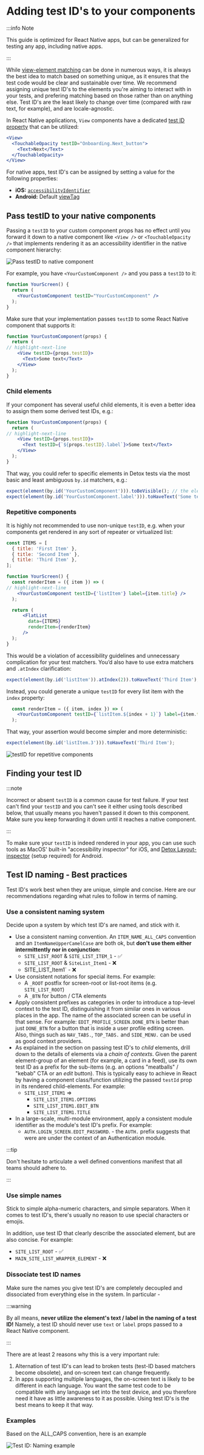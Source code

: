 
# Adding test ID's to your components

:::info Note

This guide is optimized for React Native apps, but can be generalized for testing any app, including native apps.

:::

While [view-element matching](../api/matchers.md) can be done in numerous ways, it is always the best idea to match based on something unique, as it ensures that the test code would be clear and sustainable over time. We recommend assigning unique test ID's to the elements you're aiming to interact with in your tests, and prefering matching based on those rather than on anything else. Test ID's are the least likely to change over time (compared with raw text, for example), and are locale-agnostic.

In React Native applications, `View` components have a dedicated [test ID property](https://reactnative.dev/docs/view#testid) that can be utilized:

```jsx
<View>
  <TouchableOpacity testID="Onboarding.Next_button">
    <Text>Next</Text>
  </TouchableOpacity>
</View>
```

For native apps, test ID's can be assigned by setting a value for the following properties:

* **iOS:** [`accessibilityIdentifier`](https://developer.apple.com/documentation/uikit/uiaccessibilityidentification/1623132-accessibilityidentifier)
* **Android:** Default [viewTag](https://developer.android.com/reference/android/view/View#tags)

## Pass testID to your native components

Passing a `testID` to your custom component props has no effect until you forward it down to a native component like `<View />` or `<TouchableOpacity />`
that implements rendering it as an accessibility identifier in the native component hierarchy:

![Pass testID to native component](../img/test-id/passTestID.png)

For example, you have `<YourCustomComponent />` and you pass a `testID` to it:

```jsx title="YourScreen.jsx"
function YourScreen() {
  return (
    <YourCustomComponent testID="YourCustomComponent" />
  );
}
```

Make sure that your implementation passes `testID` to some React Native component that supports it:

```jsx title="YourCustomComponent.jsx"
function YourCustomComponent(props) {
  return (
// highlight-next-line
    <View testID={props.testID}>
      <Text>Some text</Text>
    </View>
  );
}
```

### Child elements

If your component has several useful child elements, it is even a better idea to assign them some derived test IDs, e.g.:

```jsx title="YourCustomComponent.jsx"
function YourCustomComponent(props) {
  return (
// highlight-next-line
    <View testID={props.testID}>
      <Text testID={`${props.testID}.label`}>Some text</Text>
    </View>
  );
}
```

That way, you could refer to specific elements in Detox tests via the most basic and least ambiguous `by.id` matchers, e.g.:

```js
expect(element(by.id('YourCustomComponent'))).toBeVisible(); // the element is visible
expect(element(by.id('YourCustomComponent.label'))).toHaveText('Some text'); // the label has some text
```

### Repetitive components

It is highly not recommended to use non-unique `testID`, e.g. when your components get rendered in any sort of repeater or virtualized list:

```jsx title="YourScreen.jsx"
const ITEMS = [
  { title: 'First Item' },
  { title: 'Second Item' },
  { title: 'Third Item' },
];

function YourScreen() {
  const renderItem = ({ item }) => (
// highlight-next-line
    <YourCustomComponent testID={'listItem'} label={item.title} />
  );

  return (
      <FlatList
        data={ITEMS}
        renderItem={renderItem}
      />
  );
}
```

This would be a violation of accessibility guidelines and unnecessary complication for your test matchers.
You’d also have to use extra matchers and `.atIndex` clarification:

```js
expect(element(by.id('listItem')).atIndex(2)).toHaveText('Third Item');
```

Instead, you could generate a unique `testID` for every list item with the `index` property:

```jsx
  const renderItem = ({ item, index }) => (
    <YourCustomComponent testID={`listItem.${index + 1}`} label={item.title} />
  );
```

That way, your assertion would become simpler and more deterministic:

```js
expect(element(by.id('listItem.3'))).toHaveText('Third Item');
```


![testID for repetitive components](../img/test-id/repetitiveComponentTestID.png)

## Finding your test ID

:::note

Incorrect or absent `testID` is a common cause for test failure.
If your test can't find your `testID` and you can't see it either using tools described below, that usually means you haven't passed it down to this component.
Make sure you keep forwarding it down until it reaches a native component.

:::

To make sure your `testID` is indeed rendered in your app, you can use such tools as MacOS' built-in "accessibility inspector" for iOS, and [Detox Layout-inspector](https://github.com/wix-incubator/detox-inspector) (setup required) for Android.

## Test ID naming - Best practices

Test ID's work best when they are unique, simple and concise. Here are our recommendations regarding what rules to follow in terms of naming.

### Use a consistent naming system

Decide upon a system by which test ID's are named, and stick with it.

* Use a consistent naming convention. An `ITEM_NAME_ALL_CAPS` convention and an `ItemNameUpperCamelCase` are both ok, but **don't use them either intermittently nor in conjunction:**
  * `SITE_LIST_ROOT` & `SITE_LIST_ITEM_1` - :white_check_mark:
  * `SITE_LIST_ROOT` & `SiteList_Item1` - :x:
  * SITE_LIST_Item1` - :x:
* Use consistent notations for special items. For example:
  * A `_ROOT` postfix for screen-root or list-root items (e.g. `SITE_LIST_ROOT`)
  * A `_BTN` for button / CTA elements
* Apply consistent prefixes as categories in order to introduce a top-level context to the test ID, distinguishing it from similar ones in various places in the app. The name of the associated screen can be useful in that sense. For example: `EDIT_PROFILE_SCREEN.DONE_BTN` is better than just `DONE_BTN` for a button that is inside a user profile editing screen. Also, things such as `NAV_TABS.`, `TOP_TABS.` and `SIDE_MENU.` can be used as good context providers.
* As explained in the section on passing test ID's to *child* elements, drill down to the details of elements via a *chain of contexts*. Given the parent element-group of an element (for example, a card in a feed), use its own test ID as a prefix for the sub-items (e.g. an options "meatballs" / "kebab" CTA or an _edit_ button).  This is typically easy to achieve in React by having a component class/function utilizing the passed `testId` prop in its rendered child-elements. For example:
  * `SITE_LIST_ITEM1` ⇒
    * `SITE_LIST_ITEM1.OPTIONS`
    * `SITE_LIST_ITEM1.EDIT_BTN`
    * `SITE_LIST_ITEM1.TITLE`
* In a large-scale, multi-module environment, apply a consistent module identifier as the module's test ID's prefix. For example:
  * `AUTH.LOGIN_SCREEN.EDIT_PASSWORD`.  - the `AUTH.` prefix suggests that were are under the context of an Authentication module.

:::tip

Don't hesitate to articulate a well defined conventions manifest that all teams should adhere to.

:::

### Use simple names

Stick to simple alpha-numeric characters, and simple separators. When it comes to test ID's, there's usually no reason to use special characters or emojis.

In addition, use test ID that clearly describe the associated element, but are also concise. For example:

* `SITE_LIST_ROOT` - :white_check_mark:
* `MAIN_SITE_LIST_WRAPPER_ELEMENT` - :x:

### Dissociate test ID names

Make sure the names you give test ID's are completely decoupled and dissociated from everything else in the system. In particular -

:::warning

By all means, **never utilize the element's text / label in the naming of a test ID!** Namely, a test ID should never use `text` or `label` props passed to a React Native component.

:::

There are at least 2 reasons why this is a very important rule:

1. Alternation of test ID's can lead to broken tests (test-ID based matchers become obsolete), and on-screen text can change frequently.
2. In apps supporting multiple languages, the on-screen text is likely to be different in each language. You want the same test code to be compatible with any language set into the test device, and you therefore need it have as little awareness to it as possible. Using test ID's is the best means to keep it that way.

### Examples

Based on the ALL_CAPS convention, here is an example

![Test ID: Naming example](../img/test-id/naming-example.png)
